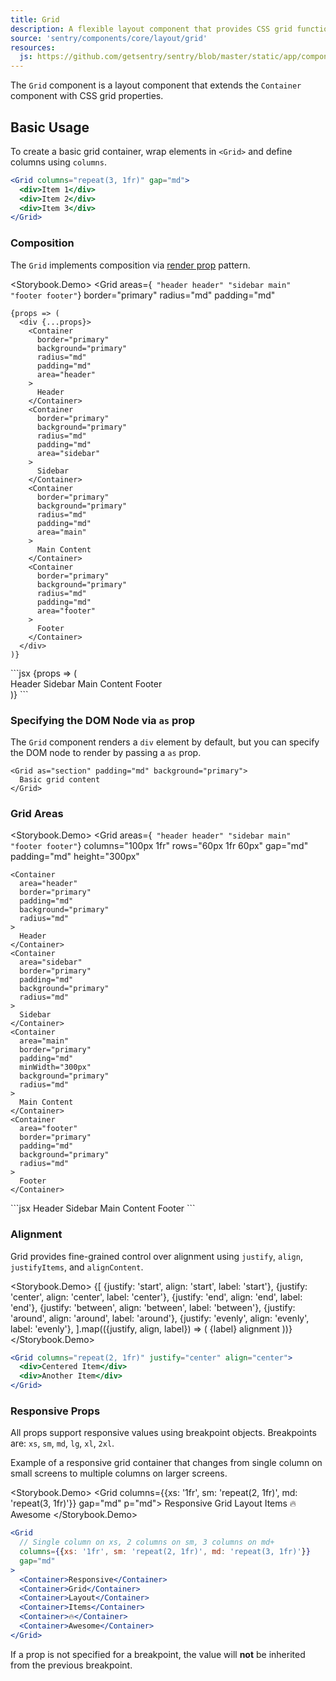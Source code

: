 ```yaml
---
title: Grid
description: A flexible layout component that provides CSS grid functionality with responsive props and spacing controls.
source: 'sentry/components/core/layout/grid'
resources:
  js: https://github.com/getsentry/sentry/blob/master/static/app/components/core/layout/grid.tsx
---
```





The `Grid` component is a layout component that extends the `Container` component with CSS grid properties.

## Basic Usage

To create a basic grid container, wrap elements in `<Grid>` and define columns using `columns`.

```jsx
<Grid columns="repeat(3, 1fr)" gap="md">
  <div>Item 1</div>
  <div>Item 2</div>
  <div>Item 3</div>
</Grid>
```

### Composition

The `Grid` implements composition via <a href="/stories/layout/composition">render prop</a> pattern.

<Storybook.Demo>
  <Grid
    areas={`
      "header header"
      "sidebar main"
      "footer footer"`}
    border="primary"
    radius="md"
    padding="md"
  >
    {props => (
      <div {...props}>
        <Container
          border="primary"
          background="primary"
          radius="md"
          padding="md"
          area="header"
        >
          Header
        </Container>
        <Container
          border="primary"
          background="primary"
          radius="md"
          padding="md"
          area="sidebar"
        >
          Sidebar
        </Container>
        <Container
          border="primary"
          background="primary"
          radius="md"
          padding="md"
          area="main"
        >
          Main Content
        </Container>
        <Container
          border="primary"
          background="primary"
          radius="md"
          padding="md"
          area="footer"
        >
          Footer
        </Container>
      </div>
    )}
  </Grid>
</Storybook.Demo>
```jsx
<Grid
  areas={`
    "header header"
    "sidebar main"
    "footer footer"`}
  border="primary"
  radius="md"
  padding="md"
>
  {props => (
    <div {...props}>
      <Container area="header">Header</Container>
      <Container area="sidebar">Sidebar</Container>
      <Container area="main">Main Content</Container>
      <Container area="footer">Footer</Container>
    </div>
  )}
</Grid>
```

### Specifying the DOM Node via `as` prop

The `Grid` component renders a `div` element by default, but you can specify the DOM node to render by passing a `as` prop.

```tsx
<Grid as="section" padding="md" background="primary">
  Basic grid content
</Grid>
```

### Grid Areas

<Storybook.Demo>
  <Grid
    areas={`
      "header header"
      "sidebar main"
      "footer footer"`}
    columns="100px 1fr"
    rows="60px 1fr 60px"
    gap="md"
    padding="md"
    height="300px"
  >
    <Container
      area="header"
      border="primary"
      padding="md"
      background="primary"
      radius="md"
    >
      Header
    </Container>
    <Container
      area="sidebar"
      border="primary"
      padding="md"
      background="primary"
      radius="md"
    >
      Sidebar
    </Container>
    <Container
      area="main"
      border="primary"
      padding="md"
      minWidth="300px"
      background="primary"
      radius="md"
    >
      Main Content
    </Container>
    <Container
      area="footer"
      border="primary"
      padding="md"
      background="primary"
      radius="md"
    >
      Footer
    </Container>
  </Grid>
</Storybook.Demo>
```jsx
<Grid
  areas="
    header header
    sidebar main
    footer footer"
  columns="200px 1fr"
  rows="60px 1fr 60px"
  gap="md"
>
  <Container area="header">Header</Container>
  <Container area="sidebar">Sidebar</Container>
  <Container area="main">Main Content</Container>
  <Container area="footer">Footer</Container>
</Grid>
```

### Alignment

Grid provides fine-grained control over alignment using `justify`, `align`, `justifyItems`, and `alignContent`.

<Storybook.Demo>
  <Grid columns="repeat(1, 1fr)" gap="md" padding="md" width="100%">
    {[
      {justify: 'start', align: 'start', label: 'start'},
      {justify: 'center', align: 'center', label: 'center'},
      {justify: 'end', align: 'end', label: 'end'},
      {justify: 'between', align: 'between', label: 'between'},
      {justify: 'around', align: 'around', label: 'around'},
      {justify: 'evenly', align: 'evenly', label: 'evenly'},
    ].map(({justify, align, label}) => (
      <Grid key={label} columns="repeat(2, 25%)" gap="sm" justify={justify} align={align}>
        <Container padding="md" background="primary" radius="md" border="primary">
          {label}
        </Container>
        <Container padding="md" background="primary" radius="md" border="primary">
          alignment
        </Container>
      </Grid>
    ))}
  </Grid>
</Storybook.Demo>
```jsx
<Grid columns="repeat(2, 1fr)" justify="center" align="center">
  <div>Centered Item</div>
  <div>Another Item</div>
</Grid>
```

### Responsive Props

All props support responsive values using breakpoint objects. Breakpoints are: `xs`, `sm`, `md`, `lg`, `xl`, `2xl`.

Example of a responsive grid container that changes from single column on small screens to multiple columns on larger screens.

<Storybook.Demo>
  <Grid columns={{xs: '1fr', sm: 'repeat(2, 1fr)', md: 'repeat(3, 1fr)'}} gap="md" p="md">
    <Container padding="md" border="primary" radius="md" background="primary">
      Responsive
    </Container>
    <Container padding="md" border="primary" radius="md" background="primary">
      Grid
    </Container>
    <Container padding="md" border="primary" radius="md" background="primary">
      Layout
    </Container>
    <Container padding="md" border="primary" radius="md" background="primary">
      Items
    </Container>
    <Container padding="md" border="primary" radius="md" background="primary">
      🔥
    </Container>
    <Container padding="md" border="primary" radius="md" background="primary">
      Awesome
    </Container>
  </Grid>
</Storybook.Demo>
```jsx
<Grid
  // Single column on xs, 2 columns on sm, 3 columns on md+
  columns={{xs: '1fr', sm: 'repeat(2, 1fr)', md: 'repeat(3, 1fr)'}}
  gap="md"
>
  <Container>Responsive</Container>
  <Container>Grid</Container>
  <Container>Layout</Container>
  <Container>Items</Container>
  <Container>🔥</Container>
  <Container>Awesome</Container>
</Grid>
```

If a prop is not specified for a breakpoint, the value will **not** be inherited from the previous breakpoint.
